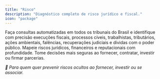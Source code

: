 ```yaml
---
title: "Risco"
description: "Diagnóstico completo de risco jurídico e fiscal."
icon: "package"
---
```


Faça consultas automatizadas em todos os tribunais do Brasil e identifique com precisão execuções fiscais, processos cíveis, trabalhistas, tributários, ações ambientais, falências, recuperações judiciais e dívidas com o poder público. Mapeie riscos jurídicos, financeiros e reputacionais com profundidade. Tome decisões mais seguras ao fornecer, contratar, investir ou firmar parcerias.

_🔎 Para quem quer prevenir riscos ocultos ao fornecer, investir ou se associar._